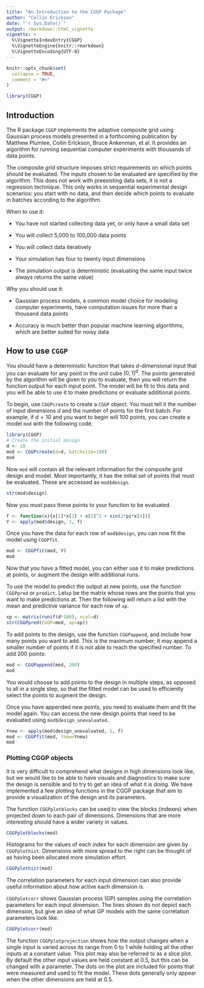 ```yaml
---
title: "An Introduction to the CGGP Package"
author: "Collin Erickson"
date: "`r Sys.Date()`"
output: rmarkdown::html_vignette
vignette: >
  %\VignetteIndexEntry{CGGP}
  %\VignetteEngine{knitr::rmarkdown}
  %\VignetteEncoding{UTF-8}
---
```


```r
knitr::opts_chunk$set(
  collapse = TRUE,
  comment = "#>"
)
```

```r
library(CGGP)
```

## Introduction

The R package `CGGP` implements the adaptive composite grid using
Gaussian process models presented in a forthcoming publication by
Matthew Plumlee, Collin Erickson, Bruce Ankenman, et al.
It provides an algorithm for running sequential computer experiments
with thousands of data points.

The composite grid structure imposes strict requirements on which points
should be evaluated.
The inputs chosen to be evaluated are specified by the algorithm.
This does not work with preexisting data sets,
it is not a regression technique.
This only works in sequential experimental design scenarios:
you start with no data, and then decide which points to evaluate
in batches according to the algorithm.


When to use it:

* You have not started collecting data yet, or only have a small data set

* You will collect 5,000 to 100,000 data points

* You will collect data iteratively

* Your simulation has four to twenty input dimensions

* The simulation output is deterministic (evaluating the same input twice
always returns the same value)


Why you should use it:

* Gaussian process models, a common model choice for modeling
computer experiments, have computation issues for more than
a thousand data points

* Accuracy is much better than popular machine learning algorithms,
which are better suited for noisy data




## How to use `CGGP`

You should have a deterministic function that takes $d$-dimensional input
that you can evaluate for any point in the unit cube $[0,1]^d$.
The points generated by the algorithm will be given to you to evaluate,
then you will return the function output for each input point.
The model will be fit to this data and you will be able to use it
to make predictions or evaluate additional points.

To begin, use `CGGPcreate` to create a `CGGP` object.
You must tell it the number of input dimensions $d$
and the number of points for the first batch.
For example, if $d=10$ and you want to begin will 100 points,
you can create a model `mod` with the following code.

```r
library(CGGP)
# Create the initial design
d <- 10
mod <- CGGPcreate(d=d, batchsize=100)
mod
```

Now `mod` will contain all the relevant information for the composite
grid design and model.
Most importantly, it has the initial set of points
that must be evaluated.
These are accessed as `mod$design`.

```r
str(mod$design)
```

Now you must pass these points to your function to be evaluated.

```r
f <- function(x){x[1]*x[2] + x[3]^2 + sin(2*pi*x[4])}
Y <- apply(mod$design, 1, f)
```

Once you have the data for each row of `mod$design`,
you can now fit the model using `CGGPfit`.


```r
mod <- CGGPfit(mod, Y)
mod
```

Now that you have a fitted model, you can either use it to make
predictions at points, or augment the design with
additional runs.

To use the model to predict the output at new points,
use the function `CGGPpred` or `predict`.
Let`xp` be the matrix whose rows are the points that
you want to make predictions at.
Then the following will return a list with the
mean and predictive variance for each row of `xp`.

```r
xp <- matrix(runif(d*100), ncol=d)
str(CGGPpred(CGGP=mod, xp=xp))
```

To add points to the design, use the function `CGGPappend`,
and include how many points you want to add.
This is the maximum number; it may append a smaller number
of points if it is not able to reach the specified number.
To add 200 points:

```r
mod <- CGGPappend(mod, 200)
mod
```

You would choose to add points to the design in multiple steps,
as opposed to all in a single step,
so that the fitted model can be used to efficiently
select the points to augment the design.

Once you have appended new points, you need to evaluate them
and fit the model again.
You can access the new design points that need to be evaluated
using `mod$design_unevaluated`.

```r
Ynew <- apply(mod$design_unevaluated, 1, f)
mod <- CGGPfit(mod, Ynew=Ynew)
mod
```

### Plotting CGGP objects

It is very difficult to comprehend what designs in high
dimensions look like,
but we would like to be able to have visuals and diagnostics
to make sure the design is sensible and to try to get
an idea of what it is doing.
We have implemented a few plotting functions in the CGGP package
that aim to provide a visualization of the design
and its parameters.

The function `CGGPplotblocks` can be used to view the blocks (indexes)
when projected down to each pair of dimensions.
Dimensions that are more interesting should have a wider
variety in values.

```r
CGGPplotblocks(mod)
```

Histograms for the values of each index for each dimension
are given by `CGGPplothist`.
Dimensions with more spread to the right can be thought of as
having been allocated more simulation effort.

```r
CGGPplothist(mod)
```

The correlation parameters for each input dimension can also provide
useful information about how active each dimension is.

`CGGPplotcorr` shows Gaussian process (GP) samples using the correlation
parameters for each input dimension.
The lines shown do not depict each dimension,
but give an idea of what GP models with the same correlation parameters
look like.

```r
CGGPplotcorr(mod)
```

The function `CGGPplotprojection` shows how the output changes when a
single input is varied across its range from 0 to 1 while
holding all the other inputs at a constant value.
This plot may also be referred to as a slice plot.
By default the other input values are held constant at 0.5,
but this can be changed with a parameter.
The dots on the plot are included for points that were
measured and used to fit the model.
These dots generally only appear when the other dimensions are held at 0.5.



